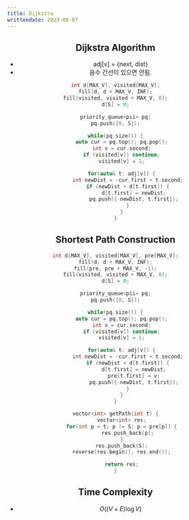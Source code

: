 ---
title: Dijkstra
writtendate: 2023-08-07
---

<Header />


## Dijkstra Algorithm

- adj[v] = \{next, dist\}
- 음수 간선이 있으면 안됨.

```cpp
int d[MAX_V], visited[MAX_V];
fill(d, d + MAX_V, INF);
fill(visited, visited + MAX_V, 0);
d[S] = 0;

priority_queue<pii> pq;
pq.push({0, S});

while(pq.size()) {
    auto cur = pq.top(); pq.pop();
    int v = cur.second;
    if (visited[v]) continue;
    visited[v] = 1;

    for(auto& t: adj[v]) {
        int newDist = -cur.first + t.second;
        if (newDist < d[t.first]) {
            d[t.first] = newDist;
            pq.push({-newDist, t.first});
        }
    }
}
```

## Shortest Path Construction

```cpp
int d[MAX_V], visited[MAX_V], pre[MAX_V];
fill(d, d + MAX_V, INF);
fill(pre, pre + MAX_V, -1);
fill(visited, visited + MAX_V, 0);
d[S] = 0;

priority_queue<pii> pq;
pq.push({0, S});

while(pq.size()) {
    auto cur = pq.top(); pq.pop();
    int v = cur.second;
    if (visited[v]) continue;
    visited[v] = 1;

    for(auto& t: adj[v]) {
        int newDist = -cur.first + t.second;
        if (newDist < d[t.first]) {
            d[t.first] = newDist;
            pre[t.first] = v;
            pq.push({-newDist, t.first});
        }
    }
}

vector<int> getPath(int t) {
    vector<int> res;
    for(int p = t; p != S; p = pre[p]) {
        res.push_back(p);
    }
    res.push_back(S);
    reverse(res.begin(), res.end());

    return res;
}
```

## Time Complexity

- $O((V+E)\log V)$

<Comment />

